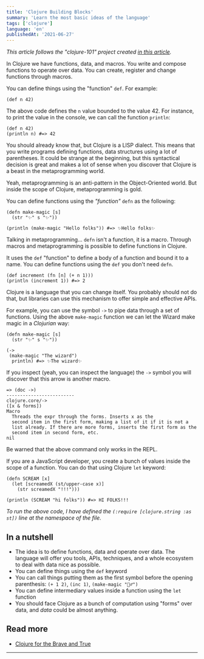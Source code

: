 ```yaml
---
title: 'Clojure Building Blocks'
summary: 'Learn the most basic ideas of the language'
tags: ['clojure']
language: 'en'
publishedAt: '2021-06-27'
---
```


_This article follows the "clojure-101" project created [in this article](https://gustavosantos.dev/a/getting-started-with-clojure)._

In Clojure we have functions, data, and macros. You write and compose functions to operate over data. You can create, register and change functions through macros.

You can define things using the "function" `def`. For example:

```
(def n 42)
```

The above code defines the `n` value bounded to the value 42. For instance, to print the value in the console, we can call the function `println`:

```
(def n 42)
(println n) #=> 42
```

You should already know that, but Clojure is a LISP dialect. This means that you write programs defining functions, data structures using a lot of parentheses. It could be strange at the beginning, but this syntactical decision is great and makes a lot of sense when you discover that Clojure is a beast in the metaprogramming world.

Yeah, metaprogramming is an anti-pattern in the Object-Oriented world. But inside the scope of Clojure, metaprogramming is gold.

You can define functions using the _"function"_ `defn` as the following:

```
(defn make-magic [s]
  (str "✨" s "✨"))

(println (make-magic "Hello folks")) #=> ✨Hello folks✨
```

Talking in metaprogramming... `defn` isn't a function, it is a macro. Through macros and metaprogramming is possible to define functions in Clojure.

It uses the `def` "function" to define a body of a function and bound it to a name. You can define functions using the `def` you don't need `defn`.

```
(def increment (fn [n] (+ n 1)))
(println (increment 1)) #=> 2
```

Clojure is a language that you can change itself. You probably should not do that, but libraries can use this mechanism to offer simple and effective APIs.

For example, you can use the symbol `->` to pipe data through a set of functions. Using the above `make-magic` function we can let the Wizard make magic in a _Clojurian_ way:

```
(defn make-magic [s]
  (str "✨" s "✨"))

(->
 (make-magic "The wizard")
  println) #=> ✨The wizard✨
```

If you inspect (yeah, you can inspect the language) the `->` symbol you will discover that this arrow is another macro.

```
=> (doc ->)
-------------------------
clojure.core/->
([x & forms])
Macro
  Threads the expr through the forms. Inserts x as the
  second item in the first form, making a list of it if it is not a
  list already. If there are more forms, inserts the first form as the
  second item in second form, etc.
nil
```

Be warned that the above command only works in the REPL.

If you are a JavaScript developer, you create a bunch of values inside the scope of a function. You can do that using Clojure `let` keyword:

```
(defn SCREAM [x]
  (let [screamedX (st/upper-case x)]
    (str screamedX "!!!")))

(println (SCREAM "hi folks")) #=> HI FOLKS!!!
```

_To run the above code, I have defined the `(:require [clojure.string :as st])` line at the namespace of the file._

## In a nutshell
- The idea is to define functions, data and operate over data. The language will offer you tools, APIs, techniques, and a whole ecosystem to deal with data nice as possible.
- You can define things using the `def` keyword
- You can call things putting them as the first symbol before the opening parenthesis: `(+ 1 2)`, `(inc 1)`, `(make-magic "🧙‍♂️")`
- You can define intermediary values inside a function using the `let` function
- You should face Clojure as a bunch of computation using "forms" over data, and _data_ could be almost anything.

## Read more
- [Clojure for the Brave and True](https://www.braveclojure.com)

---